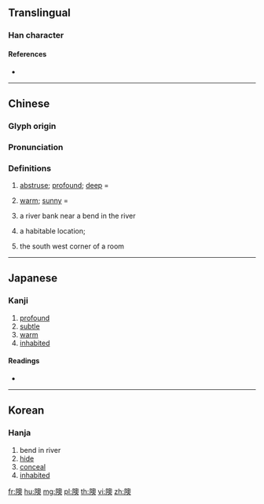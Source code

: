 {{character info/new}}
==Translingual==

===Han character===
{{Han char|rn=170|rad=阜|as=13|sn=16|four=77234|canj=NLHBK}}

====References====
* {{Han ref|kx=1361.080|dkj=41872|dj=1865.010|hdz=64160.070|uh=96A9|ud=38569|bh=EC4F|bd=60495}}

----

==Chinese==
{{zh-forms}}

===Glyph origin===
{{Han etym}}

===Pronunciation===
{{zh-pron
|m=yù
|c=juk1,ngou3,ou3
|h=pfs=
|md=
|mn=
|w=
|mc=y
|oc=y
|cat=a,n
}}

===Definitions===
{{zh-hanzi}}

# {{lb|zh|archaic}} [[abstruse]]; [[profound]]; [[deep]] = {{zh-l|奧}}
# {{lb|zh|archaic}} [[warm]]; [[sunny]] = {{zh-l|燠}}
# {{lb|zh|archaic}} a river bank near a bend in the river
# {{lb|zh|archaic}} a habitable location;
# {{lb|zh|archaic}} the south west corner of a room

----

==Japanese==

===Kanji===
{{ja-kanji|grade=|rs=阜13}}

# [[profound]]
# [[subtle]]
# [[warm]]
# [[inhabited]]

====Readings====
* {{ja-readings|on=[[おう]] (ō), [[いく]] (iku)|kun=[[くま]] (kuma)}}

----

==Korean==

===Hanja===
{{ko-hanja|hangeul=오|eumhun=|mr=o|y=o}}

# bend in river
# [[hide]]
# [[conceal]]
# [[inhabited]]

[[fr:隩]]
[[hu:隩]]
[[mg:隩]]
[[pl:隩]]
[[th:隩]]
[[vi:隩]]
[[zh:隩]]